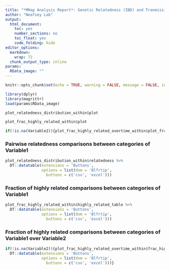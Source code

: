 ```yaml
---
title: "*MHap Analysis Report*: Genetic Relatedness (IBD) and Tranmission"
author: "Neafsey Lab"
output:
  html_document:
    toc: yes
    number_sections: no
    toc_float: yes
    code_folding: hide
editor_options:
  markdown:
    wrap: 72
  chunk_output_type: inline
params:
  RData_image: ""
---
```


```r
knitr::opts_chunk$set(echo = TRUE, warning = FALSE, message = FALSE, include = TRUE)
```


```r
library(dplyr)
library(magrittr)
load(params$RData_image)

```



```r

plot_relatedness_distribution_within$plot

```

```r

plot_frac_highly_related_within$plot
```



```r

if(!is.na(Variable2)){plot_frac_highly_related_overtime_within$plot_frac_highly_related}
```


### Pairwise relatedness comparisons between categories of Variable1

```r

plot_relatedness_distribution_within$relatedness %>%
  DT::datatable(extensions = 'Buttons',
                options = list(dom = 'Blfrtip',
                  buttons = c('csv', 'excel')))

```

### Fraction of highly related comparisons between categories of Variable1

```r
plot_frac_highly_related_within$highly_related_table %>%
  DT::datatable(extensions = 'Buttons',
                options = list(dom = 'Blfrtip',
                  buttons = c('csv', 'excel')))
```


### Fraction of highly related comparisons between categories of Variable1 over Variable2

```r
if(!is.na(Variable2)){plot_frac_highly_related_overtime_within$frac_highly_related %>%
  DT::datatable(extensions = 'Buttons',
                options = list(dom = 'Blfrtip',
                  buttons = c('csv', 'excel')))}
```


